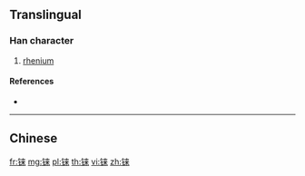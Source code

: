 {{character info/new}}
{{also|錸}}
==Translingual==

===Han character===
{{Han char|rn=167|rad=钅|as=07|sn=12|four=|canj=CDT}}

# [[rhenium]]

====References====
* {{Han ref|kx=1328.061|hdz=64206.010|uh=94FC|ud=38140}}

----

==Chinese==
{{zh-see|錸}}

[[fr:铼]]
[[mg:铼]]
[[pl:铼]]
[[th:铼]]
[[vi:铼]]
[[zh:铼]]